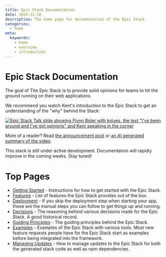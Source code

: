 ```yaml
---
title: Epic Stack Documentation
date: 2023-11-18
description: The home page for documentation of the Epic Stack.
categories:
  - home
meta:
  keywords:
    - home
    - overview
    - introduction
---
```


# Epic Stack Documentation

The goal of The Epic Stack is to provide solid opinions for teams to hit the
ground running on their web applications.

We recommend you watch Kent's introduction to the Epic Stack to get an
understanding of the "why" behind the Stack:

[![Epic Stack Talk slide showing Flynn Rider with knives, the text "I've been around and I've got opinions" and Kent speaking in the corner](https://github-production-user-asset-6210df.s3.amazonaws.com/1500684/277818553-47158e68-4efc-43ae-a477-9d1670d4217d.png)](https://www.epicweb.dev/talks/the-epic-stack)

More of a reader? Read [the announcement post](https://epicweb.dev/epic-stack)
or
[an AI generated summary of the video](https://www.summarize.tech/www.youtube.com/watch?v=yMK5SVRASxM).

This stack is still under active development. Documentation will rapidly improve
in the coming weeks. Stay tuned!

# Top Pages

- [Getting Started](./getting-started.md) - Instructions for how to get started
  with the Epic Stack.
- [Features](./features.md) - List of features the Epic Stack provides out of
  the box.
- [Deployment](./deployment.md) - If you skip the deployment step when starting
  your app, these are the manual steps you can follow to get things up and
  running.
- [Decisions](./decisions/README.md) - The reasoning behind various decisions
  made for the Epic Stack. A good historical record.
- [Guiding Principles](./guiding-principles.md) - The guiding principles behind
  the Epic Stack.
- [Examples](./examples.md) - Examples of the Epic Stack with various tools.
  Most new feature requests people have for the Epic Stack start as examples
  before being integrated into the framework.
- [Managing Updates](./managing-updates.md) - How to manage updates to the Epic
  Stack for both the generated stack code as well as npm dependencies.
